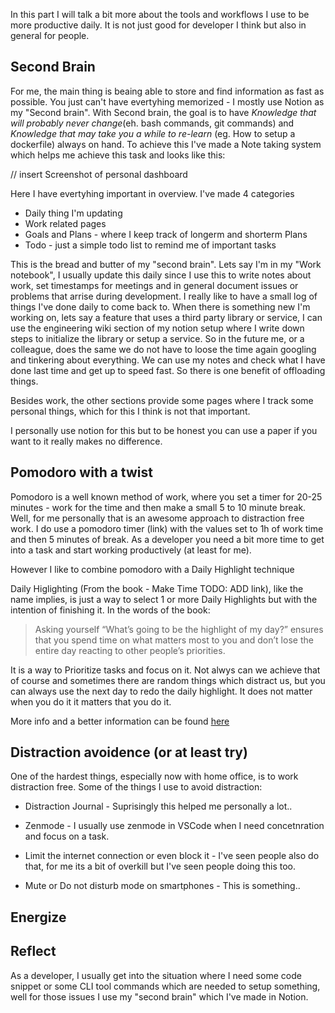 In this part I will talk a bit more about the tools and workflows I use to be more productive daily. It is not just good for developer I think but also in general for people.

## Second Brain

For me, the main thing is beaing able to store and find information as fast as possible. You just can't have evertyhing memorized - I mostly use Notion as my "Second brain". With Second brain, the goal is to have *Knowledge that will probably never change*(eh. bash commands, git commands) and *Knowledge that may take you a while to re-learn* (eg. How to setup a dockerfile) always on hand. To achieve this I've made a Note taking system which helps me achieve this task and looks like this: 

// insert Screenshot of personal dashboard

Here I have evertyhing important in overview. I've made 4 categories

- Daily thing I'm updating
- Work related pages 
- Goals and Plans - where I keep track of longerm and shorterm Plans
- Todo - just a simple todo list to remind me of important tasks

This is the bread and butter of my "second brain". Lets say I'm in my "Work notebook", I usually update this daily since I use this to write notes about work, set timestamps for meetings and in general document issues or problems that arrise during development. I really like to have a small log of things I've done daily to come back to. When there is something new I'm working on, lets say a feature that uses a third party library or service, I can use the engineering wiki section of my notion setup where I write down steps to initialize the library or setup a service. So in the future me, or a colleague, does the same we do not have to loose the time again googling and tinkering about everything. We can use my notes and check what I have done last time and get up to speed fast. So there is one benefit of offloading things. 

Besides work, the other sections provide some pages where I track some personal things, which for this I think is not that important.

I personally use notion for this but to be honest you can use a paper if you want to it really makes no difference. 

## Pomodoro with a twist

Pomodoro is a well known method of work, where you set a timer for 20-25 minutes - work for the time and then make a small 5 to 10 minute break. Well, for me personally that is an awesome approach to  distraction free work. I do use a pomodoro timer (link) with the values set to 1h of work time and then 5 minutes of break. As a developer you need a bit more time to get into a task and start working productively (at least for me). 

However I like to combine pomodoro with a Daily Highlight technique

Daily Higlighting (From the book - Make Time TODO: ADD link), like the name implies, is just a way to select 1 or more Daily Highlights but with the intention of finishing it. In the words of the book: 

> Asking yourself “What’s going to be the highlight of my day?” ensures that you spend time on what matters most to you and don’t lose the entire day reacting to other people’s priorities.

It is a way to Prioritize tasks and focus on it. Not alwys can we achieve that of course and sometimes there are random things which distract us, but you can always use the next day to redo the daily highlight. It does not matter when you do it it matters that you do it. 

More info and a better information can be found [here](https://maketime.blog/article/choose-a-highlight-to-make-time-every-day/)


## Distraction avoidence (or at least try)

One of the hardest things, especially now with home office, is to work distraction free. Some of the things I use to avoid distraction:

- Distraction Journal - Suprisingly this helped me personally a lot.. 

- Zenmode - I usually use zenmode in VSCode when I need concetnration and focus on a task.
- Limit the internet connection or even block it - I've seen people also do that, for me its a bit of overkill but I've seen people doing this too. 
- Mute or Do not disturb mode on smartphones - This is something..

## Energize

## Reflect


 As a developer, I usually get into the situation where I need some code snippet or some CLI tool commands which are needed to setup something, well for those issues I use my "second brain" which I've made in Notion. 